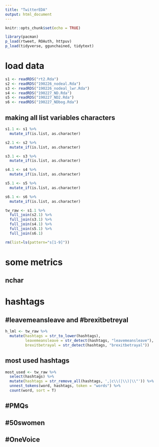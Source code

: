 ```yaml
---
title: "TwitterEDA"
output: html_document
---
```


```r
knitr::opts_chunk$set(echo = TRUE)

library(pacman)
p_load(rtweet, ROAuth, httpuv)
p_load(tidyverse, ggunchained, tidytext)
```

# load data
```r
s1 <- readRDS("rt2.Rda")
s2 <- readRDS("190226_nodeal.Rda")
s3 <- readRDS("190226_nodeal_lwr.Rda")
s4 <- readRDS("190227_ND.Rda")
s5 <- readRDS("190227_ND2.Rda")
s6 <- readRDS("190227_NDbog.Rda")
```

## making all list variables characters
```r
s1.1 <- s1 %>%
  mutate_if(is.list, as.character)

s2.1 <- s2 %>%
  mutate_if(is.list, as.character)

s3.1 <- s3 %>%
  mutate_if(is.list, as.character)

s4.1 <- s4 %>%
  mutate_if(is.list, as.character)

s5.1 <- s5 %>%
  mutate_if(is.list, as.character)

s6.1 <- s6 %>%
  mutate_if(is.list, as.character)

tw_raw <- s1.1 %>%
  full_join(s2.1) %>%
  full_join(s3.1) %>%
  full_join(s4.1) %>%
  full_join(s5.1) %>%
  full_join(s6.1)

rm(list=ls(pattern="s[1-9]"))
```


# some metrics
## nchar


# hashtags
## #leavemeansleave and #brexitbetreyal
```r
h_lml <- tw_raw %>%
  mutate(hashtags = str_to_lower(hashtags),
         leavemeansleave = str_detect(hashtags, "leavemeansleave"),
         brexitbetrayal = str_detect(hashtags, "brexitbetrayal"))
```


## most used hashtags
```r
most_used <- tw_raw %>%
  select(hashtags) %>%
  mutate(hashtags = str_remove_all(hashtags, ',|c\\(|\\)|\\"')) %>%
  unnest_tokens(word, hashtags, token = "words") %>%
  count(word, sort = T)

```


## #PMQs

## #50swomen

## #OneVoice